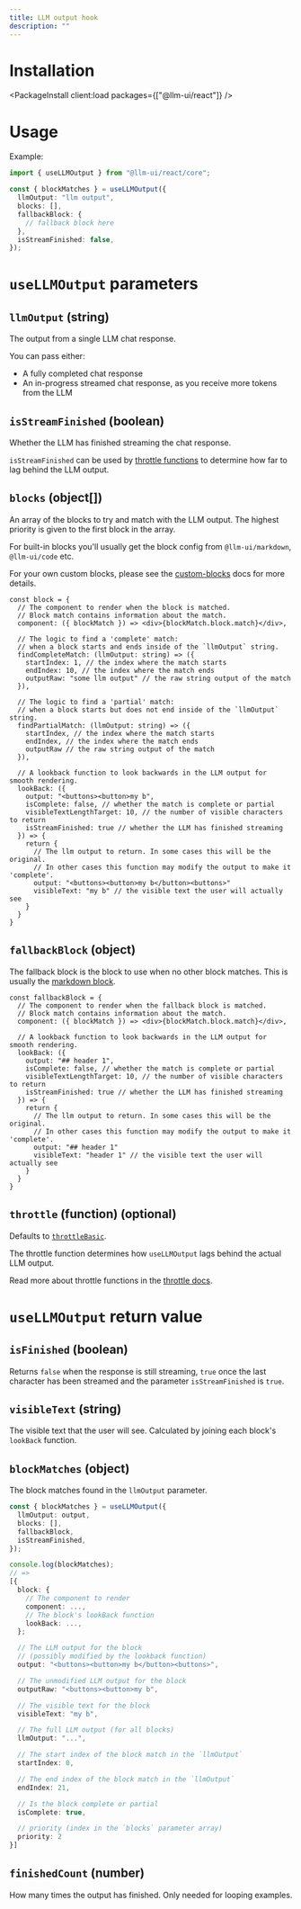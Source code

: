 ```yaml
---
title: LLM output hook
description: ""
---
```



# Installation

<PackageInstall client:load packages={["@llm-ui/react"]} />

# Usage

Example:

<CodeBlockInline>

```typescript
import { useLLMOutput } from "@llm-ui/react/core";

const { blockMatches } = useLLMOutput({
  llmOutput: "llm output",
  blocks: [],
  fallbackBlock: {
    // fallback block here
  },
  isStreamFinished: false,
});
```

</CodeBlockInline>

# `useLLMOutput` parameters

## `llmOutput` (string)

The output from a single LLM chat response.

You can pass either:

- A fully completed chat response
- An in-progress streamed chat response, as you receive more tokens from the LLM

## `isStreamFinished` (boolean)

Whether the LLM has finished streaming the chat response.

`isStreamFinished` can be used by [throttle functions](/docs/advanced/throttle-functions) to determine how far to lag behind the LLM output.

## `blocks` (object[])

An array of the blocks to try and match with the LLM output. The highest priority is given to the first block in the array.

For built-in blocks you'll usually get the block config from `@llm-ui/markdown`, `@llm-ui/code` etc.

For your own custom blocks, please see the [custom-blocks](/docs/advanced/custom-blocks) docs for more details.

<CodeBlockInline>

```tsx
const block = {
  // The component to render when the block is matched.
  // Block match contains information about the match.
  component: ({ blockMatch }) => <div>{blockMatch.block.match}</div>,

  // The logic to find a 'complete' match:
  // when a block starts and ends inside of the `llmOutput` string.
  findCompleteMatch: (llmOutput: string) => ({
    startIndex: 1, // the index where the match starts
    endIndex: 10, // the index where the match ends
    outputRaw: "some llm output" // the raw string output of the match
  }),

  // The logic to find a 'partial' match:
  // when a block starts but does not end inside of the `llmOutput` string.
  findPartialMatch: (llmOutput: string) => ({
    startIndex, // the index where the match starts
    endIndex, // the index where the match ends
    outputRaw // the raw string output of the match
  }),

  // A lookback function to look backwards in the LLM output for smooth rendering.
  lookBack: ({
    output: "<buttons><button>my b",
    isComplete: false, // whether the match is complete or partial
    visibleTextLengthTarget: 10, // the number of visible characters to return
    isStreamFinished: true // whether the LLM has finished streaming
  }) => {
    return {
      // The llm output to return. In some cases this will be the original.
      // In other cases this function may modify the output to make it 'complete'.
      output: "<buttons><button>my b</button><buttons>"
      visibleText: "my b" // the visible text the user will actually see
    }
  }
}
```

</CodeBlockInline>

## `fallbackBlock` (object)

The fallback block is the block to use when no other block matches. This is usually the [markdown block](/docs/blocks/markdown).

<CodeBlockInline>

```tsx
const fallbackBlock = {
  // The component to render when the fallback block is matched.
  // Block match contains information about the match.
  component: ({ blockMatch }) => <div>{blockMatch.block.match}</div>,

  // A lookback function to look backwards in the LLM output for smooth rendering.
  lookBack: ({
    output: "## header 1",
    isComplete: false, // whether the match is complete or partial
    visibleTextLengthTarget: 10, // the number of visible characters to return
    isStreamFinished: true // whether the LLM has finished streaming
  }) => {
    return {
      // The llm output to return. In some cases this will be the original.
      // In other cases this function may modify the output to make it 'complete'.
      output: "## header 1"
      visibleText: "header 1" // the visible text the user will actually see
    }
  }
}
```

</CodeBlockInline>

## `throttle` (function) (optional)

Defaults to [`throttleBasic`](/docs/advanced/throttle-functions#throttlebasic).

The throttle function determines how `useLLMOutput` lags behind the actual LLM output.

Read more about throttle functions in the [throttle docs](/docs/advanced/throttle-functions).

# `useLLMOutput` return value

## `isFinished` (boolean)

Returns `false` when the response is still streaming, `true` once the last character has been streamed and the parameter `isStreamFinished` is `true`.

## `visibleText` (string)

The visible text that the user will see. Calculated by joining each block's `lookBack` function.

## `blockMatches` (object)

The block matches found in the `llmOutput` parameter.

<CodeBlockInline>

```typescript
const { blockMatches } = useLLMOutput({
  llmOutput: output,
  blocks: [],
  fallbackBlock,
  isStreamFinished,
});

console.log(blockMatches);
// =>
[{
  block: {
    // The component to render
    component: ...,
    // The block's lookBack function
    lookBack: ...,
  };

  // The LLM output for the block
  // (possibly modified by the lookback function)
  output: "<buttons><button>my b</button><buttons>",

  // The unmodified LLM output for the block
  outputRaw: "<buttons><button>my b",

  // The visible text for the block
  visibleText: "my b",

  // The full LLM output (for all blocks)
  llmOutput: "...",

  // The start index of the block match in the `llmOutput`
  startIndex: 0,

  // The end index of the block match in the `llmOutput`
  endIndex: 21,

  // Is the block complete or partial
  isComplete: true,

  // priority (index in the `blocks` parameter array)
  priority: 2
}]
```

</CodeBlockInline>

## `finishedCount` (number)

How many times the output has finished. Only needed for looping examples.
